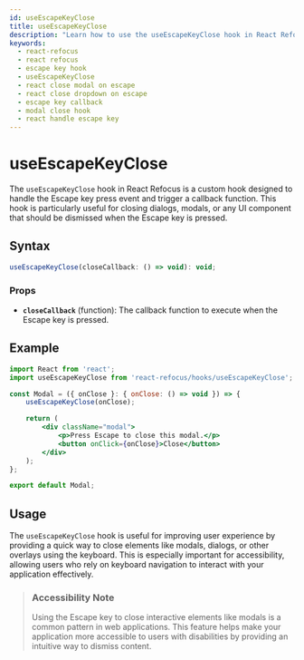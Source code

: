 ```yaml
---
id: useEscapeKeyClose
title: useEscapeKeyClose
description: "Learn how to use the useEscapeKeyClose hook in React Refocus to handle Escape key presses and trigger callback functions. Enhance the user experience by providing quick and accessible ways to close dialogs, modals, and other UI elements."
keywords:
  - react-refocus
  - react refocus
  - escape key hook
  - useEscapeKeyClose
  - react close modal on escape
  - react close dropdown on escape
  - escape key callback
  - modal close hook
  - react handle escape key
---
```



<StructuredData />

# useEscapeKeyClose

The `useEscapeKeyClose` hook in React Refocus is a custom hook designed to handle the Escape key press event and trigger a callback function. This hook is particularly useful for closing dialogs, modals, or any UI component that should be dismissed when the Escape key is pressed.

## Syntax

```jsx
useEscapeKeyClose(closeCallback: () => void): void;
```

### Props

- **`closeCallback`** (function): The callback function to execute when the Escape key is pressed.

## Example

```jsx
import React from 'react';
import useEscapeKeyClose from 'react-refocus/hooks/useEscapeKeyClose';

const Modal = ({ onClose }: { onClose: () => void }) => {
    useEscapeKeyClose(onClose);

    return (
        <div className="modal">
            <p>Press Escape to close this modal.</p>
            <button onClick={onClose}>Close</button>
        </div>
    );
};

export default Modal;
```

## Usage

The `useEscapeKeyClose` hook is useful for improving user experience by providing a quick way to close elements like modals, dialogs, or other overlays using the keyboard. This is especially important for accessibility, allowing users who rely on keyboard navigation to interact with your application effectively.

> ### Accessibility Note
> Using the Escape key to close interactive elements like modals is a common pattern in web applications. This feature helps make your application more accessible to users with disabilities by providing an intuitive way to dismiss content.
